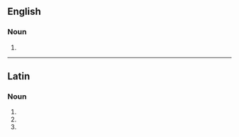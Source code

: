 {{also|Apocalypses}}
==English==

===Noun===
{{head|en|noun form}}

# {{plural of|en|apocalypse}}

----

==Latin==

===Noun===
{{la-noun-form|apocalypsēs}}

# {{inflection of|la|apocalypsis||nom|p}}
# {{inflection of|la|apocalypsis||acc|p}}
# {{inflection of|la|apocalypsis||voc|p}}